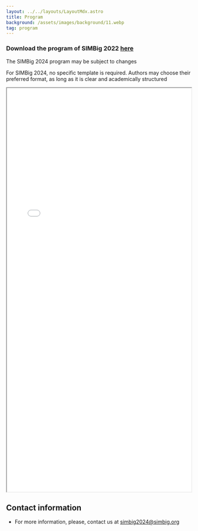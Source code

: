 ```yaml
---
layout: ../../layouts/LayoutMdx.astro
title: Program
background: /assets/images/background/11.webp
tag: program
---
```





### Download the program of SIMBig 2022 <a href="/files/ProgramSIMBig2024.pdf" download={true} target='_blank'>here</a>

The SIMBig 2024 program may be subject to changes

For SIMBig 2024, no specific template is required. Authors may choose their preferred format, as long as it is clear and academically structured

<iframe src="/files/ProgramSIMBig2024.pdf" width="100%" height="1100px">
          </iframe>

## Contact information
* For more information, please, contact us at simbig2024@simbig.org
